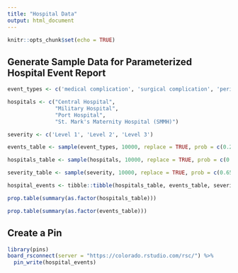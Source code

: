 ```yaml
---
title: "Hospital Data"
output: html_document
---
```


```r
knitr::opts_chunk$set(echo = TRUE)
```

## Generate Sample Data for Parameterized Hospital Event Report 

```r
event_types <- c('medical complication', 'surgical complication', 'perinatal problem', 'equipment problem', 'medication error', 'diagnostic error', 'admission/discharge issue', 'environmental hazard', 'behavior problem', 'transfusion problem')

hospitals <- c("Central Hospital",
               "Military Hospital",
               "Port Hospital",
               "St. Mark's Maternity Hospital (SMMH)")

severity <- c('Level 1', 'Level 2', 'Level 3')

events_table <- sample(event_types, 10000, replace = TRUE, prob = c(0.2, 0.1, 0.05, 0.1, 0.15, 0.15, 0.05, 0.05, 0.05, 0.05))

hospitals_table <- sample(hospitals, 10000, replace = TRUE, prob = c(0.4, 0.2, 0.3, 0.1))

severity_table <- sample(severity, 10000, replace = TRUE, prob = c(0.65, 0.3, 0.05))

hospital_events <- tibble::tibble(hospitals_table, events_table, severity_table)
```

```r
prop.table(summary(as.factor(hospitals_table)))
```

```r
prop.table(summary(as.factor(events_table)))
```

## Create a Pin

```r
library(pins)
board_rsconnect(server = "https://colorado.rstudio.com/rsc/") %>%
  pin_write(hospital_events)
```

